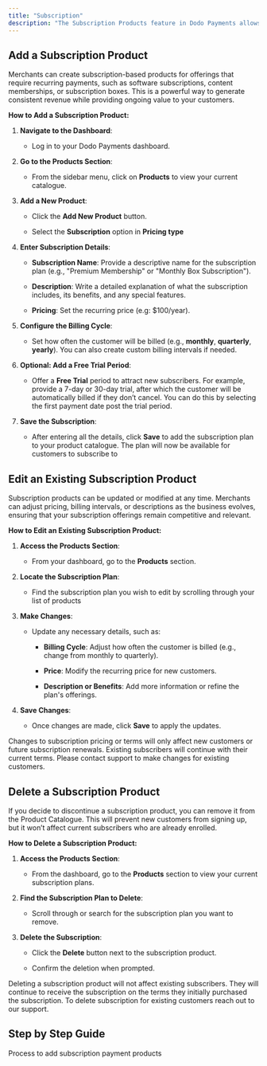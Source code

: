 ```yaml
---
title: "Subscription"
description: "The Subscription Products feature in Dodo Payments allows merchants to offer products that are billed on a recurring basis, such as monthly memberships, SaaS (Software-as-a-Service) plans, or recurring deliveries. This feature provides flexibility in setting up pricing, billing cycles, and even free trials, making it ideal for businesses looking to offer ongoing services or products."
---
```


## Add a Subscription Product

Merchants can create subscription-based products for offerings that require recurring payments, such as software subscriptions, content memberships, or subscription boxes. This is a powerful way to generate consistent revenue while providing ongoing value to your customers.

**How to Add a Subscription Product:**

1. **Navigate to the Dashboard**:

   * Log in to your Dodo Payments dashboard.

2. **Go to the Products Section**:

   * From the sidebar menu, click on **Products** to view your current catalogue.

3. **Add a New Product**:

   * Click the **Add New Product** button.

   * Select the **Subscription** option in **Pricing type**

4. **Enter Subscription Details**:

   * **Subscription Name**: Provide a descriptive name for the subscription plan (e.g., "Premium Membership" or "Monthly Box Subscription").

   * **Description**: Write a detailed explanation of what the subscription includes, its benefits, and any special features.

   * **Pricing**: Set the recurring price (e.g: $100/year).

5. **Configure the Billing Cycle**:

   * Set how often the customer will be billed (e.g., **monthly**, **quarterly**, **yearly**). You can also create custom billing intervals if needed.

6. **Optional: Add a Free Trial Period**:

   * Offer a **Free Trial** period to attract new subscribers. For example, provide a 7-day or 30-day trial, after which the customer will be automatically billed if they don’t cancel. You can do this by selecting the first payment date post the trial period.

7. **Save the Subscription**:

   * After entering all the details, click **Save** to add the subscription plan to your product catalogue. The plan will now be available for customers to subscribe to

## **Edit an Existing Subscription Product**

Subscription products can be updated or modified at any time. Merchants can adjust pricing, billing intervals, or descriptions as the business evolves, ensuring that your subscription offerings remain competitive and relevant.

**How to Edit an Existing Subscription Product:**

1. **Access the Products Section**:

   * From your dashboard, go to the **Products** section.

2. **Locate the Subscription Plan**:

   * Find the subscription plan you wish to edit by scrolling through your list of products

3. **Make Changes**:

   * Update any necessary details, such as:

     * **Billing Cycle**: Adjust how often the customer is billed (e.g., change from monthly to quarterly).

     * **Price**: Modify the recurring price for new customers.

     * **Description or Benefits**: Add more information or refine the plan's offerings.

4. **Save Changes**:

   * Once changes are made, click **Save** to apply the updates.

<Info>Changes to subscription pricing or terms will only affect new customers or future subscription renewals. Existing subscribers will continue with their current terms. Please contact support to make changes for existing customers.</Info>

## **Delete a Subscription Product**

If you decide to discontinue a subscription product, you can remove it from the Product Catalogue. This will prevent new customers from signing up, but it won’t affect current subscribers who are already enrolled.

**How to Delete a Subscription Product:**

1. **Access the Products Section**:

   * From the dashboard, go to the **Products** section to view your current subscription plans.

2. **Find the Subscription Plan to Delete**:

   * Scroll through or search for the subscription plan you want to remove.

3. **Delete the Subscription**:

   * Click the **Delete** button next to the subscription product.

   * Confirm the deletion when prompted.

<Info>Deleting a subscription product will not affect existing subscribers. They will continue to receive the subscription on the terms they initially purchased the subscription. To delete subscription for existing customers reach out to our support.</Info>

## Step by Step Guide

<Card title="Subscription Products" horizontal icon="repeat" href="/guides/subscription-product">
  Process to add subscription payment products
</Card>